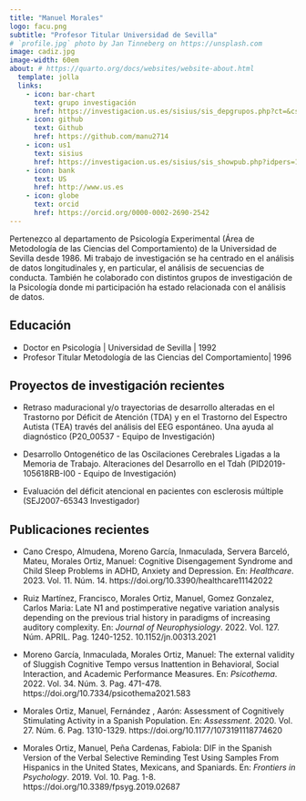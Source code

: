 ---
title: "Manuel Morales"
logo: facu.png
subtitle: "Profesor Titular Universidad de Sevilla"
# `profile.jpg` photo by Jan Tinneberg on https://unsplash.com
image: cadiz.jpg
image-width: 60em
about: # https://quarto.org/docs/websites/website-about.html
  template: jolla
  links:
    - icon: bar-chart
      text: grupo investigación
      href: https://investigacion.us.es/sisius/sis_depgrupos.php?ct=&cs=&seltext=CTS-153&selfield=CodPAI
    - icon: github
      text: Github
      href: https://github.com/manu2714
    - icon: us1
      text: sisius
      href: https://investigacion.us.es/sisius/sis_showpub.php?idpers=1694
    - icon: bank
      text: US
      href: http://www.us.es
    - icon: globe
      text: orcid
      href: https://orcid.org/0000-0002-2690-2542
---

Pertenezco al departamento de Psicología Experimental (Área de Metodología de las Ciencias del Comportamiento) de la Universidad de Sevilla desde 1986. Mi trabajo de investigación se ha centrado en el análisis de datos longitudinales y, en particular, el análisis de secuencias de conducta. También he colaborado con distintos grupos de investigación de la Psicología donde mi participación ha estado relacionada con el análisis de datos. 

## Educación

- Doctor en Psicología \| Universidad de Sevilla \|  1992
- Profesor Titular Metodología de las Ciencias del Comportamiento\| 1996

## Proyectos de investigación recientes

- Retraso maduracional y/o trayectorias de desarrollo alteradas en el Trastorno por Déficit de Atención (TDA) y en el Trastorno del Espectro Autista (TEA) través del análisis del EEG espontáneo. Una ayuda al diagnóstico (P20_00537 - Equipo de Investigación)

- Desarrollo Ontogenético de las Oscilaciones Cerebrales Ligadas a la Memoria de Trabajo. Alteraciones del Desarrollo en el Tdah (PID2019-105618RB-I00 - Equipo de Investigación)

- Evaluación del déficit atencional en pacientes con esclerosis múltiple (SEJ2007-65343  Investigador)

## Publicaciones recientes

- Cano Crespo, Almudena, Moreno García, Inmaculada, Servera Barceló, Mateu, Morales Ortiz, Manuel:
Cognitive Disengagement Syndrome and Child Sleep Problems in ADHD, Anxiety and Depression. En: *Healthcare*. 2023. Vol. 11. Núm. 14. https://doi.org/10.3390/healthcare11142022

- Ruiz Martínez, Francisco, Morales Ortiz, Manuel, Gomez Gonzalez, Carlos Maria:
Late N1 and postimperative negative variation analysis depending on the previous trial history in paradigms of increasing auditory complexity. En: *Journal of Neurophysiology*. 2022. Vol. 127. Núm. APRIL. Pag. 1240-1252. 10.1152/jn.00313.2021

- Moreno García, Inmaculada, Morales Ortiz, Manuel:
The external validity of Sluggish Cognitive Tempo versus Inattention in Behavioral, Social Interaction, and Academic Performance Measures. En: *Psicothema*. 2022. Vol. 34. Núm. 3. Pag. 471-478. https://doi.org/10.7334/psicothema2021.583

- Morales Ortiz, Manuel, Fernández , Aarón:
Assessment of Cognitively Stimulating Activity in a Spanish Population. En: *Assessment*. 2020. Vol. 27. Núm. 6. Pag. 1310-1329. https://doi.org/10.1177/1073191118774620

- Morales Ortiz, Manuel, Peña Cardenas, Fabiola:
DIF in the Spanish Version of the Verbal Selective Reminding Test Using Samples From Hispanics in the United States, Mexicans, and Spaniards. En: *Frontiers in Psychology*. 2019. Vol. 10. Pag. 1-8. https://doi.org/10.3389/fpsyg.2019.02687